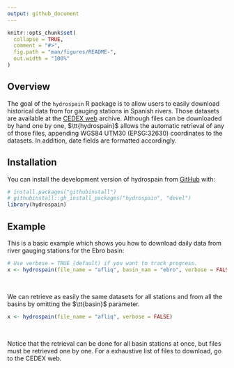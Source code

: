 ```yaml
---
output: github_document
---
```


<!-- README.md is generated from README.Rmd. Please edit that file -->

```r
knitr::opts_chunk$set(
  collapse = TRUE,
  comment = "#>",
  fig.path = "man/figures/README-",
  out.width = "100%"
)
```


## Overview

<!-- badges: start -->
<!-- badges: end -->


The goal of the `hydrospain` R package is to allow users to easily download historical data from for gauging stations in Spanish rivers. Those datasets are available at the [CEDEX web](https://ceh.cedex.es/anuarioaforos/demarcaciones.asp) archive. Although files can be downloaded by hand one by one, $\tt{hydrospain}$ allows the automatic retrieval of any of those files, appending WGS84 UTM30 (EPSG:32630) coordinates to the datasets. In addition, date fields are formatted accordingly.


## Installation

You can install the development version of hydrospain from [GitHub](https://github.com/) with:

```r
# install.packages("githubinstall")
# githubinstall::gh_install_packages("hydrospain", "devel")
library(hydrospain)
```


## Example

This is a basic example which shows you how to download daily data from river gauging stations for the Ebro basin:

```r
# Use verbose = TRUE (default) if you want to track progress.
x <- hydrospain(file_name = "afliq", basin_nam = "ebro", verbose = FALSE)
```

<br>

We can retrieve as easily the same datasets for all stations and from all the basins by omitting the $\tt{basin}$ parameter.

```r
x <- hydrospain(file_name = "afliq", verbose = FALSE)
```

<br>

Notice that the retrieval can be done for all basin stations at once, but files must be retrieved one by one. For a exhaustive list of files to download, go to the CEDEX web.
